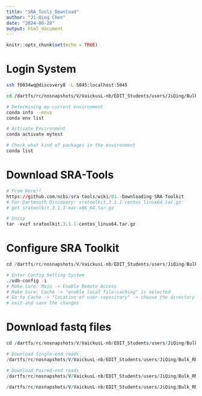 ```yaml
---
title: "SRA_Tools_Download"
author: "Ji-Qing Chen"
date: "2024-08-28"
output: html_document
---
```


```r
knitr::opts_chunk$set(echo = TRUE)
```

# Login System
```bash
ssh f0034wq@discovery8 -L 5045:localhost:5045

cd /dartfs/rc/nosnapshots/V/VaickusL-nb/EDIT_Students/users/JiQing/Bulk_RNAseq_practice/fastq

# Determining my current environment
conda info --envs
conda env list

# Activate Environment
conda activate mytest

# Check what kind of packages in the environment
conda list
```

# Download SRA-Tools
```r
# From Here!!
https://github.com/ncbi/sra-tools/wiki/01.-Downloading-SRA-Toolkit
# For Dartmouth Discovery: sratoolkit.3.1.1-centos_linux64.tar.gz
# get sratoolkit.3.1.1-mac-x86_64.tar.gz

# Unzip
tar -xvzf sratoolkit.3.1.1-centos_linux64.tar.gz
```

# Configure SRA Toolkit
```r
cd /dartfs/rc/nosnapshots/V/VaickusL-nb/EDIT_Students/users/JiQing/Bulk_RNAseq_practice/sratoolkit.3.1.1-centos_linux64/bin

# Enter Config Setting System
./vdb-config -i
# Make Sure: Main -> Enable Remote Access
# Make Sure: Cache -> "enable local file-caching" is selected
# Go to Cache -> "location of user-repository" -> choose the directory that you are going to store fastq files
# exit and save the changes
```

# Download fastq files
```r
cd /dartfs/rc/nosnapshots/V/VaickusL-nb/EDIT_Students/users/JiQing/Bulk_RNAseq_practice/fastq # setting to store directory

# Download Single-end reads
/dartfs/rc/nosnapshots/V/VaickusL-nb/EDIT_Students/users/JiQing/Bulk_RNAseq_practice/sratoolkit.3.1.1-centos_linux64/bin/fasterq-dump SRRxxxxxxx # for fastq

# Download Paired-end reads
/dartfs/rc/nosnapshots/V/VaickusL-nb/EDIT_Students/users/JiQing/Bulk_RNAseq_practice/sratoolkit.3.1.1-centos_linux64/bin/fasterq-dump --split-files SRR1039509 # for fastq

/dartfs/rc/nosnapshots/V/VaickusL-nb/EDIT_Students/users/JiQing/Bulk_RNAseq_practice/sratoolkit.3.1.1-centos_linux64/bin/fastq-dump --gzip --split-files SRR1039512 # for fastq.gz
```
